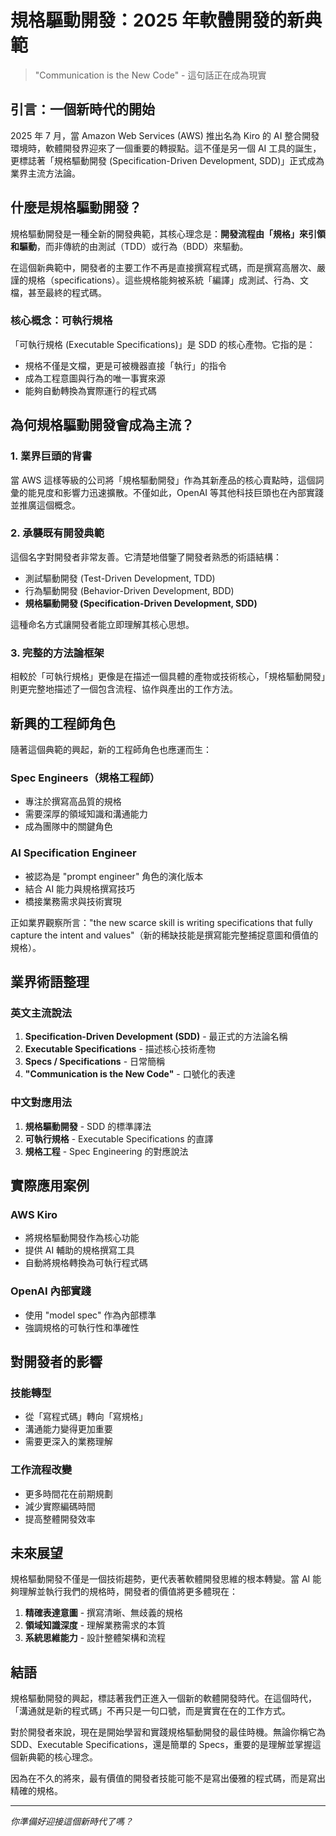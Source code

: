 # 規格驅動開發：2025 年軟體開發的新典範

> "Communication is the New Code" - 這句話正在成為現實

## 引言：一個新時代的開始

2025 年 7 月，當 Amazon Web Services (AWS) 推出名為 Kiro 的 AI 整合開發環境時，軟體開發界迎來了一個重要的轉捩點。這不僅是另一個 AI 工具的誕生，更標誌著「規格驅動開發 (Specification-Driven Development, SDD)」正式成為業界主流方法論。

## 什麼是規格驅動開發？

規格驅動開發是一種全新的開發典範，其核心理念是：**開發流程由「規格」來引領和驅動**，而非傳統的由測試（TDD）或行為（BDD）來驅動。

在這個新典範中，開發者的主要工作不再是直接撰寫程式碼，而是撰寫高層次、嚴謹的規格（specifications）。這些規格能夠被系統「編譯」成測試、行為、文檔，甚至最終的程式碼。

### 核心概念：可執行規格

「可執行規格 (Executable Specifications)」是 SDD 的核心產物。它指的是：
- 規格不僅是文檔，更是可被機器直接「執行」的指令
- 成為工程意圖與行為的唯一事實來源
- 能夠自動轉換為實際運行的程式碼

## 為何規格驅動開發會成為主流？

### 1. 業界巨頭的背書

當 AWS 這樣等級的公司將「規格驅動開發」作為其新產品的核心賣點時，這個詞彙的能見度和影響力迅速擴散。不僅如此，OpenAI 等其他科技巨頭也在內部實踐並推廣這個概念。

### 2. 承襲既有開發典範

這個名字對開發者非常友善。它清楚地借鑒了開發者熟悉的術語結構：
- 測試驅動開發 (Test-Driven Development, TDD)
- 行為驅動開發 (Behavior-Driven Development, BDD)
- **規格驅動開發 (Specification-Driven Development, SDD)**

這種命名方式讓開發者能立即理解其核心思想。

### 3. 完整的方法論框架

相較於「可執行規格」更像是在描述一個具體的產物或技術核心，「規格驅動開發」則更完整地描述了一個包含流程、協作與產出的工作方法。

## 新興的工程師角色

隨著這個典範的興起，新的工程師角色也應運而生：

### Spec Engineers（規格工程師）
- 專注於撰寫高品質的規格
- 需要深厚的領域知識和溝通能力
- 成為團隊中的關鍵角色

### AI Specification Engineer
- 被認為是 "prompt engineer" 角色的演化版本
- 結合 AI 能力與規格撰寫技巧
- 橋接業務需求與技術實現

正如業界觀察所言："the new scarce skill is writing specifications that fully capture the intent and values"（新的稀缺技能是撰寫能完整捕捉意圖和價值的規格）。

## 業界術語整理

### 英文主流說法

1. **Specification-Driven Development (SDD)** - 最正式的方法論名稱
2. **Executable Specifications** - 描述核心技術產物
3. **Specs / Specifications** - 日常簡稱
4. **"Communication is the New Code"** - 口號化的表達

### 中文對應用法

1. **規格驅動開發** - SDD 的標準譯法
2. **可執行規格** - Executable Specifications 的直譯
3. **規格工程** - Spec Engineering 的對應說法

## 實際應用案例

### AWS Kiro
- 將規格驅動開發作為核心功能
- 提供 AI 輔助的規格撰寫工具
- 自動將規格轉換為可執行程式碼

### OpenAI 內部實踐
- 使用 "model spec" 作為內部標準
- 強調規格的可執行性和準確性

## 對開發者的影響

### 技能轉型
- 從「寫程式碼」轉向「寫規格」
- 溝通能力變得更加重要
- 需要更深入的業務理解

### 工作流程改變
- 更多時間花在前期規劃
- 減少實際編碼時間
- 提高整體開發效率

## 未來展望

規格驅動開發不僅是一個技術趨勢，更代表著軟體開發思維的根本轉變。當 AI 能夠理解並執行我們的規格時，開發者的價值將更多體現在：

1. **精確表達意圖** - 撰寫清晰、無歧義的規格
2. **領域知識深度** - 理解業務需求的本質
3. **系統思維能力** - 設計整體架構和流程

## 結語

規格驅動開發的興起，標誌著我們正進入一個新的軟體開發時代。在這個時代，「溝通就是新的程式碼」不再只是一句口號，而是實實在在的工作方式。

對於開發者來說，現在是開始學習和實踐規格驅動開發的最佳時機。無論你稱它為 SDD、Executable Specifications，還是簡單的 Specs，重要的是理解並掌握這個新典範的核心理念。

因為在不久的將來，最有價值的開發者技能可能不是寫出優雅的程式碼，而是寫出精確的規格。

---

*你準備好迎接這個新時代了嗎？*